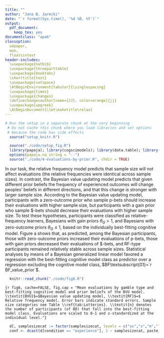 ```yaml
---
title: ""
author: "Jana B. Jarecki"
date: "`r format(Sys.time(), '%d %B, %Y')`"
output:
  pdf_document:
    keep_tex: yes
documentclass: "apa6"
classoption:
  a4paper,
  man,
  floatsintext
header-includes:
  \usepackage{natbib}
  \usepackage{threeparttable}
  \usepackage{booktabs}
  \shorttitle{test}
  \usepackage{setspace}
  \AtBeginEnvironment{tabular}{\singlespacing}
  \usepackage{times}
  \usepackage{changes}
  \definechangesauthor[name={JJ}, color=orange]{jj}
  \usepackage{upgreek}
  \AtBeginDocument{\let\maketitle\relax}
---
```


```r
# Run the setup in a separate chunk at the very beginning
 # Do not cache this chunk where you load libraries and set options
 # because the code has side effects
  source("setup_knitr.R")
```

```r
  source("./code/setup_fig.R")
  library(papaja); library(cogscimodels); library(data.table); library(BayesFactor); library(brms)
  options(papaja.na_string = "--")
  source("./code/4-evaluations-by-prior.R", chdir = TRUE)
```

\textit{Effects on evaluations.}
In our task, the relative frequency model predicts that sample size will not affect evaluations (the relative frequencies were identical across sample sizes). In contrast, the Bayesian value updating model predicts that given different prior beliefs the frequency of experienced outcomes will change peoples' beliefs in different directions, and that this change is stronger with larger sample size. According to the Bayesian value updating model, participants with a zero-outcome prior who sample p-bets should increase their evaluations with higher sample size, but participants with a gain prior who sample \$-bets should decrease their evaluations with higher sample size. To test these hypotheses, participants were classified as relative-frequency learners, Bayesians with gain priors $\theta_G > 1$, and Bayesians with zero-outcome priors $\theta_G \leq 1$, based on the individually best-fitting cognitive model. Figure \ref{fig:fig6}a shows that, as predicted, among the Bayesian participants, those with zero-outcome priors increased their evaluations of p-bets, those with gain priors decreased their evaluations of \$-bets, and RF-type participants remained relatively stable across sample sizes. Statistical analyses by means of a Bayesian generalized linear model\footnote{regressing the (normalized, within-person z-standardized) evaluations on the predictors sample size, gamble type, and learner class (BVU-gain-prior, BVU-loss-prior, RF) with a by-participant random intercept; categorical predictors were effects-coded to facilitate interpretation of interactions \citep[for details, see][]{SingmannForthcoming}} favored a regression with the best-fitting cognitive model class as predictor over a regression excluding the cognitive model class, $BF\textsubscript{01}=`r BF_value_prior`$.

```r
  knitr::read_chunk("./code/fig6.R")
```

```{r fig6, cache=FALSE, fig.cap = "Mean evaluations by gamble type and best-fitting cognitive model and prior beliefs of the BVU model. \\textit{BVU}$=$Bayesian value updating model, \\textit{RF}$=$ Relative frequency model. Error bars indicate standard errors. Sample size categories see Table \\ref{tab:Lotteries}. \\textit{n} denotes the number of participants (of 80) that fall into the best-fitting model class. Evaluations are scaled to 0-1 and z-standardized at the individual level."}
```

```r
  d[, samplesizecat := factor(samplesizecat, levels = c("xs","s","m","l"))]
  conf <- dcast(d[condition == "experience"], 1 ~ samplesizecat, paste_msd, "confidence", label = TRUE)
```

\textit{Effects on confidence.}
\added[id=jj]{Regarding uncertainty about beliefs, the Bayesian model predicts that more evidence decreases the uncertainty about beliefs. Thus confidence should increase with sample size for Bayesian learners. The relative frequency model makes no predictions about confidence. To test this, we classified participants into Bayesian and relative-frequency learners based on the best-fitting model. Contrary to the predictions, the Bayesian participants' confidence did not consistently increase with sample size (see Figure \ref{fig:fig6}b), and a linear model of confidence  predicted by sample size category and gambletype ($M_0$) fitted the data better than a model with the model-based classification as predictor ($BF_{01}`r BF_conf_prior`$).}